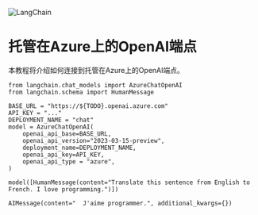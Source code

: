 

<Head>
  <script>
    {
      `(function() {
         var _hmt = _hmt || [];
(function() {
  var hm = document.createElement("script");
  hm.src = "https://hm.baidu.com/hm.js?e60fb290e204e04c5cb6f79b0ac1e697";
  var s = document.getElementsByTagName("script")[0]; 
  s.parentNode.insertBefore(hm, s);
})();
       })();`
    }
  </script>
</Head>

![LangChain](https://pica.zhimg.com/50/v2-56e8bbb52aa271012541c1fe1ceb11a2_r.gif)






托管在Azure上的OpenAI端点
=============

本教程将介绍如何连接到托管在Azure上的OpenAI端点。

```
from langchain.chat_models import AzureChatOpenAI
from langchain.schema import HumanMessage

```

```
BASE_URL = "https://${TODO}.openai.azure.com"
API_KEY = "..."
DEPLOYMENT_NAME = "chat"
model = AzureChatOpenAI(
    openai_api_base=BASE_URL,
    openai_api_version="2023-03-15-preview",
    deployment_name=DEPLOYMENT_NAME,
    openai_api_key=API_KEY,
    openai_api_type = "azure",
)

```

```
model([HumanMessage(content="Translate this sentence from English to French. I love programming.")])

```

```
AIMessage(content="  J'aime programmer.", additional_kwargs={})

```

